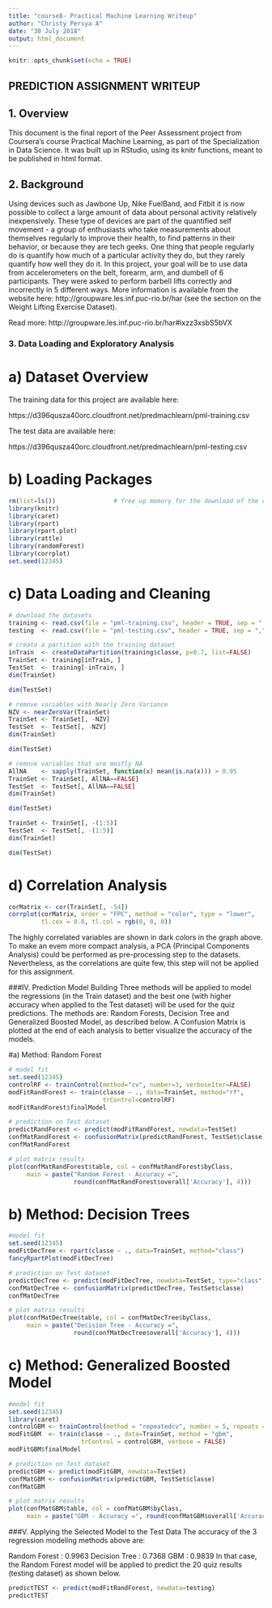 ```yaml
---
title: "course8- Practical Machine Learning Writeup"
author: "Christy Persya A"
date: "30 July 2018"
output: html_document
---
```


```r
knitr::opts_chunk$set(echo = TRUE)
```

## PREDICTION ASSIGNMENT WRITEUP

## 1. Overview

This document is the final report of the Peer Assessment project from Coursera's course Practical Machine Learning, as part of the Specialization in Data Science. It was built up in RStudio, using its knitr functions, meant to be published in html format.

## 2. Background

Using devices such as Jawbone Up, Nike FuelBand, and Fitbit it is now possible to collect a large amount of data about personal activity relatively inexpensively. These type of devices are part of the quantified self movement - a group of enthusiasts who take measurements about themselves regularly to improve their health, to find patterns in their behavior, or because they are tech geeks. One thing that people regularly do is quantify how much of a particular activity they do, but they rarely quantify how well they do it. In this project, your goal will be to use data from accelerometers on the belt, forearm, arm, and dumbell of 6 participants. They were asked to perform barbell lifts correctly and incorrectly in 5 different ways. More information is available from the website here: http://groupware.les.inf.puc-rio.br/har (see the section on the Weight Lifting Exercise Dataset).

Read more: http://groupware.les.inf.puc-rio.br/har#ixzz3xsbS5bVX

### 3. Data Loading and Exploratory Analysis

# a) Dataset Overview

The training data for this project are available here:

https://d396qusza40orc.cloudfront.net/predmachlearn/pml-training.csv

The test data are available here:

https://d396qusza40orc.cloudfront.net/predmachlearn/pml-testing.csv

# b) Loading Packages

```r
rm(list=ls())                # free up memory for the download of the data sets
library(knitr)
library(caret)
library(rpart)
library(rpart.plot)
library(rattle)
library(randomForest)
library(corrplot)
set.seed(12345)
```

# c) Data Loading and Cleaning

```r
# download the datasets
training <- read.csv(file = "pml-training.csv", header = TRUE, sep = ",")
testing  <- read.csv(file = "pml-testing.csv", header = TRUE, sep = ",")

# create a partition with the training dataset 
inTrain  <- createDataPartition(training$classe, p=0.7, list=FALSE)
TrainSet <- training[inTrain, ]
TestSet  <- training[-inTrain, ]
dim(TrainSet)
```

```r
dim(TestSet)
```

```r
# remove variables with Nearly Zero Variance
NZV <- nearZeroVar(TrainSet)
TrainSet <- TrainSet[, -NZV]
TestSet  <- TestSet[, -NZV]
dim(TrainSet)
```

```r
dim(TestSet)
```

```r
# remove variables that are mostly NA
AllNA    <- sapply(TrainSet, function(x) mean(is.na(x))) > 0.95
TrainSet <- TrainSet[, AllNA==FALSE]
TestSet  <- TestSet[, AllNA==FALSE]
dim(TrainSet)
```

```r
dim(TestSet)
```

```r
TrainSet <- TrainSet[, -(1:5)]
TestSet  <- TestSet[, -(1:5)]
dim(TrainSet)
```

```r
dim(TestSet)
```

# d) Correlation Analysis

```r
corMatrix <- cor(TrainSet[, -54])
corrplot(corMatrix, order = "FPC", method = "color", type = "lower", 
         tl.cex = 0.8, tl.col = rgb(0, 0, 0))
```

The highly correlated variables are shown in dark colors in the graph above. To make an evem more compact analysis, a PCA (Principal Components Analysis) could be performed as pre-processing step to the datasets. Nevertheless, as the correlations are quite few, this step will not be applied for this assignment.



###IV. Prediction Model Building
Three methods will be applied to model the regressions (in the Train dataset) and the best one (with higher accuracy when applied to the Test dataset) will be used for the quiz predictions. The methods are: Random Forests, Decision Tree and Generalized Boosted Model, as described below.
A Confusion Matrix is plotted at the end of each analysis to better visualize the accuracy of the models.

#a) Method: Random Forest

```r
# model fit
set.seed(12345)
controlRF <- trainControl(method="cv", number=3, verboseIter=FALSE)
modFitRandForest <- train(classe ~ ., data=TrainSet, method="rf",
                          trControl=controlRF)
modFitRandForest$finalModel
```

```r
# prediction on Test dataset
predictRandForest <- predict(modFitRandForest, newdata=TestSet)
confMatRandForest <- confusionMatrix(predictRandForest, TestSet$classe)
confMatRandForest
```

```r
# plot matrix results
plot(confMatRandForest$table, col = confMatRandForest$byClass, 
     main = paste("Random Forest - Accuracy =",
                  round(confMatRandForest$overall['Accuracy'], 4)))
```

# b) Method: Decision Trees 
```r

#model fit
set.seed(12345)
modFitDecTree <- rpart(classe ~ ., data=TrainSet, method="class")
fancyRpartPlot(modFitDecTree)
```

```r
# prediction on Test dataset
predictDecTree <- predict(modFitDecTree, newdata=TestSet, type="class")
confMatDecTree <- confusionMatrix(predictDecTree, TestSet$classe)
confMatDecTree
```

```r
# plot matrix results
plot(confMatDecTree$table, col = confMatDecTree$byClass, 
     main = paste("Decision Tree - Accuracy =",
                  round(confMatDecTree$overall['Accuracy'], 4)))
```

# c) Method: Generalized Boosted Model
```r
#model fit
set.seed(12345)
library(caret)
controlGBM <- trainControl(method = "repeatedcv", number = 5, repeats = 1)
modFitGBM  <- train(classe ~ ., data=TrainSet, method = "gbm",
                    trControl = controlGBM, verbose = FALSE)
modFitGBM$finalModel
```

```r
# prediction on Test dataset
predictGBM <- predict(modFitGBM, newdata=TestSet)
confMatGBM <- confusionMatrix(predictGBM, TestSet$classe)
confMatGBM
```

```r
# plot matrix results
plot(confMatGBM$table, col = confMatGBM$byClass, 
     main = paste("GBM - Accuracy =", round(confMatGBM$overall['Accuracy'], 4)))
```

###V. Applying the Selected Model to the Test Data
The accuracy of the 3 regression modeling methods above are:

Random Forest : 0.9963
Decision Tree : 0.7368
GBM : 0.9839
In that case, the Random Forest model will be applied to predict the 20 quiz results (testing dataset) as shown below.

```r
predictTEST <- predict(modFitRandForest, newdata=testing)
predictTEST
```